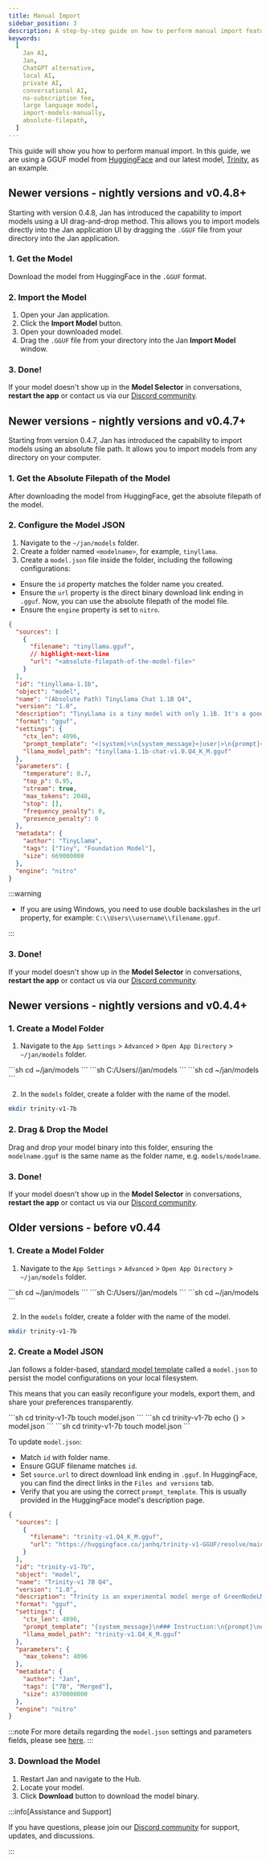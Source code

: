 ```yaml
---
title: Manual Import
sidebar_position: 3
description: A step-by-step guide on how to perform manual import feature.
keywords:
  [
    Jan AI,
    Jan,
    ChatGPT alternative,
    local AI,
    private AI,
    conversational AI,
    no-subscription fee,
    large language model,
    import-models-manually,
    absolute-filepath,
  ]
---
```


<head>
    <title>Manual Import</title>
    <meta name="description" content="A step-by-step guide on how to perform manual import feature. Learn how to import models into Jan using both drag-and-drop method and absolute file path, along with creating model folders and configuring the model JSON file.">
    <meta name="keywords" content="Jan AI, Jan, ChatGPT alternative, local AI, private AI, conversational AI, no-subscription fee, large language model, import-models-manually, absolute-filepath">
    <meta property="og:title" content="Manual Import">
    <meta property="og:description" content="A step-by-step guide on how to perform manual import feature. Learn how to import models into Jan using both drag-and-drop method and absolute file path, along with creating model folders and configuring the model JSON file.">
    <meta property="og:url" content="https://yourwebsite.com/guides/manual-import">
    <meta name="twitter:card" content="summary">
    <meta name="twitter:title" content="Manual Import">
    <meta name="twitter:description" content="A step-by-step guide on how to perform manual import feature. Learn how to import models into Jan using both drag-and-drop method and absolute file path, along with creating model folders and configuring the model JSON file.">
</head>



This guide will show you how to perform manual import. In this guide, we are using a GGUF model from [HuggingFace](https://huggingface.co/) and our latest model, [Trinity](https://huggingface.co/janhq/trinity-v1-GGUF), as an example.

## Newer versions - nightly versions and v0.4.8+

Starting with version 0.4.8, Jan has introduced the capability to import models using a UI drag-and-drop method. This allows you to import models directly into the Jan application UI by dragging the `.GGUF` file from your directory into the Jan application.

### 1. Get the Model
Download the model from HuggingFace in the `.GGUF` format.

### 2. Import the Model
1. Open your Jan application.
2. Click the **Import Model** button.
3. Open your downloaded model.
4. Drag the `.GGUF` file from your directory into the Jan **Import Model** window.

### 3. Done!

If your model doesn't show up in the **Model Selector** in conversations, **restart the app** or contact us via our [Discord community](https://discord.gg/Dt7MxDyNNZ).

## Newer versions - nightly versions and v0.4.7+

Starting from version 0.4.7, Jan has introduced the capability to import models using an absolute file path. It allows you to import models from any directory on your computer.

### 1. Get the Absolute Filepath of the Model

After downloading the model from HuggingFace, get the absolute filepath of the model.

### 2. Configure the Model JSON

1. Navigate to the `~/jan/models` folder. 
2. Create a folder named `<modelname>`, for example, `tinyllama`.
3. Create a `model.json` file inside the folder, including the following configurations:

- Ensure the `id` property matches the folder name you created.
- Ensure the `url` property is the direct binary download link ending in `.gguf`. Now, you can use the absolute filepath of the model file.
- Ensure the `engine` property is set to `nitro`.

```json
{
  "sources": [
    {
      "filename": "tinyllama.gguf",
      // highlight-next-line
      "url": "<absolute-filepath-of-the-model-file>"
    }
  ],
  "id": "tinyllama-1.1b",
  "object": "model",
  "name": "(Absolute Path) TinyLlama Chat 1.1B Q4",
  "version": "1.0",
  "description": "TinyLlama is a tiny model with only 1.1B. It's a good model for less powerful computers.",
  "format": "gguf",
  "settings": {
    "ctx_len": 4096,
    "prompt_template": "<|system|>\n{system_message}<|user|>\n{prompt}<|assistant|>",
    "llama_model_path": "tinyllama-1.1b-chat-v1.0.Q4_K_M.gguf"
  },
  "parameters": {
    "temperature": 0.7,
    "top_p": 0.95,
    "stream": true,
    "max_tokens": 2048,
    "stop": [],
    "frequency_penalty": 0,
    "presence_penalty": 0
  },
  "metadata": {
    "author": "TinyLlama",
    "tags": ["Tiny", "Foundation Model"],
    "size": 669000000
  },
  "engine": "nitro"
}
```

:::warning

- If you are using Windows, you need to use double backslashes in the url property, for example: `C:\\Users\\username\\filename.gguf`.

:::

### 3. Done!

If your model doesn't show up in the **Model Selector** in conversations, **restart the app** or contact us via our [Discord community](https://discord.gg/Dt7MxDyNNZ).

## Newer versions - nightly versions and v0.4.4+

### 1. Create a Model Folder

1. Navigate to the `App Settings` > `Advanced` > `Open App Directory` > `~/jan/models` folder.

<Tabs groupId = "operating-systems" >
    <TabItem value="mac" label = "MacOS" default>
        ```sh
        cd ~/jan/models
        ```
    </TabItem>
    <TabItem value = "windows" label = "Windows" default>
        ```sh
        C:/Users/<your_user_name>/jan/models
        ```
    </TabItem>
    <TabItem value = "linux" label = "Linux" default>
        ```sh
        cd ~/jan/models
        ```
    </TabItem>
</Tabs>

2. In the `models` folder, create a folder with the name of the model.

```sh
mkdir trinity-v1-7b
```

### 2. Drag & Drop the Model

Drag and drop your model binary into this folder, ensuring the `modelname.gguf` is the same name as the folder name, e.g. `models/modelname`.

### 3. Done!

If your model doesn't show up in the **Model Selector** in conversations, **restart the app** or contact us via our [Discord community](https://discord.gg/Dt7MxDyNNZ).

## Older versions - before v0.44

### 1. Create a Model Folder

1. Navigate to the `App Settings` > `Advanced` > `Open App Directory` > `~/jan/models` folder.

<Tabs groupId = "operating-systems" >
    <TabItem value="mac" label = "MacOS" default>
        ```sh
        cd ~/jan/models
        ```
    </TabItem>
    <TabItem value = "windows" label = "Windows" default>
        ```sh
        C:/Users/<your_user_name>/jan/models
        ```
    </TabItem>
    <TabItem value = "linux" label = "Linux" default>
        ```sh
        cd ~/jan/models
        ```
    </TabItem>
</Tabs>

2. In the `models` folder, create a folder with the name of the model.

```sh
mkdir trinity-v1-7b
```

### 2. Create a Model JSON

Jan follows a folder-based, [standard model template](https://jan.ai/docs/engineering/models/) called a `model.json` to persist the model configurations on your local filesystem.

This means that you can easily reconfigure your models, export them, and share your preferences transparently.

<Tabs groupId = "operating-systems" >
    <TabItem value="mac" label = "MacOS" default>
        ```sh
        cd trinity-v1-7b
        touch model.json
        ```
    </TabItem>
    <TabItem value = "windows" label = "Windows" default>
        ```sh
        cd trinity-v1-7b
        echo {} > model.json
        ```
    </TabItem>
    <TabItem value = "linux" label = "Linux" default>
        ```sh
        cd trinity-v1-7b
        touch model.json
        ```
    </TabItem>
</Tabs>

To update `model.json`:

 - Match `id` with folder name.
 - Ensure GGUF filename matches `id`.
 - Set `source.url` to direct download link ending in `.gguf`. In HuggingFace, you can find the direct links in the `Files and versions` tab.
 - Verify that you are using the correct `prompt_template`. This is usually provided in the HuggingFace model's description page.

```json title="model.json"
{
  "sources": [
    {
      "filename": "trinity-v1.Q4_K_M.gguf",
      "url": "https://huggingface.co/janhq/trinity-v1-GGUF/resolve/main/trinity-v1.Q4_K_M.gguf"
    }
  ],
  "id": "trinity-v1-7b",
  "object": "model",
  "name": "Trinity-v1 7B Q4",
  "version": "1.0",
  "description": "Trinity is an experimental model merge of GreenNodeLM & LeoScorpius using the Slerp method. Recommended for daily assistance purposes.",
  "format": "gguf",
  "settings": {
    "ctx_len": 4096,
    "prompt_template": "{system_message}\n### Instruction:\n{prompt}\n### Response:",
    "llama_model_path": "trinity-v1.Q4_K_M.gguf"
  },
  "parameters": {
    "max_tokens": 4096
  },
  "metadata": {
    "author": "Jan",
    "tags": ["7B", "Merged"],
    "size": 4370000000
  },
  "engine": "nitro"
}
```

:::note
For more details regarding the `model.json` settings and parameters fields,  please see [here](/docs/guides/models/integrate-remote.mdx#modeljson).
:::

### 3. Download the Model

1. Restart Jan and navigate to the Hub. 
2. Locate your model.
3. Click **Download** button to download the model binary.

:::info[Assistance and Support]

If you have questions, please join our [Discord community](https://discord.gg/Dt7MxDyNNZ) for support, updates, and discussions.

:::